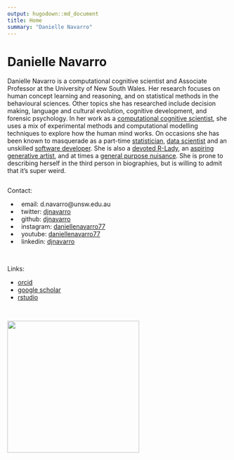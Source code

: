 ```yaml
---
output: hugodown::md_document
title: Home
summary: "Danielle Navarro"
---
```




# Danielle Navarro

Danielle Navarro is a computational cognitive scientist and Associate Professor at the University of New South Wales. Her research focuses on human concept learning and reasoning, and on statistical methods in the behavioural sciences. Other topics she has researched include decision making, language and cultural evolution, cognitive development, and forensic psychology. In her work as a [computational cognitive scientist](http://scholar.djnavarro.net), she uses a mix of experimental methods and computational modelling techniques to explore how the human mind works. On occasions she has been known to masquerade as a part-time [statistician](https://learningstatisticswithr.com), [data scientist](https://robust-tools.djnavarro.net) and an unskilled [software developer](https://github.com/djnavarro). She is also a [devoted R-Lady](https://rladiessydney.org), an [aspiring generative artist](https://art.djnavarro.net), and at times a [general purpose nuisance](https://twitter.com/djnavarro). She is prone to describing herself in the third person in biographies, but is willing to admit that it’s super weird.

<div class="container" style="display:flex; flex-flow: row wrap; justify-content: space-evenly;width:100%">
<div class="column" style="float:left;">
Contact:

- <a href="mailto:d.navarro@unsw.edu.au"><i class="fas fa-paper-plane"></i></a> &nbsp; email: d.navarro@unsw.edu.au
- <a href="https://twitter.com/djnavarro"><i class="fa fa-twitter"></i></a> &nbsp; twitter: <a href="https://twitter.com/djnavarro">djnavarro</a>
- <a href="https://github.com/djnavarro"><i class="fab fa-github"></i></a> &nbsp; github: <a href="https://github.com/djnavarro">djnavarro</a>
- <a href="https://www.instagram.com/daniellenavarro77"><i class="fab fa-instagram"></i></a> &nbsp; instagram: <a href="https://www.instagram.com/daniellenavarro77">daniellenavarro77</a>
- <a href="https://www.youtube.com/DanielleNavarro77"><i class="fab fa-youtube"></i></a> &nbsp; youtube: <a href="https://www.youtube.com/DanielleNavarro77">daniellenavarro77</a>
- <a href="https://www.linkedin.com/in/djnavarro/"><i class="fab fa-linkedin"></i></a> &nbsp; linkedin: <a href="https://www.linkedin.com/in/djnavarro/">djnavarro</a>

<div style="width:100%;height 20px">&nbsp;</div>

Links: 

- <a href="http://orcid.djnavarro.net"><i class="fab fa-orcid"></i></a> <a href="http://orcid.djnavarro.net">orcid</a>
- <a href="http://scholar.djnavarro.net"><i class="fas fa-graduation-cap"></i></a> <a href="http://scholar.djnavarro.net">google scholar</a>
- <a href="https://education.rstudio.com/trainers/people/navarro+danielle/"><i class="fab fa-r-project"></i></a> <a href="https://education.rstudio.com/trainers/people/navarro+danielle/">rstudio</a>

</div>

<div class="column" style="float:left; width: 300px">
<br>
<img src="/header/postcard_bw.jpg" width = 300px>
</div>
</div>

&nbsp;